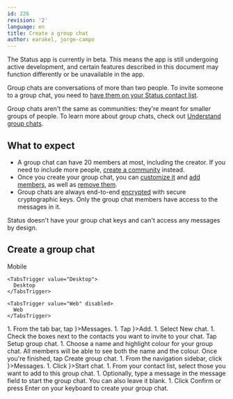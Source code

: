 ```yaml
---
id: 226
revision: '2'
language: en
title: Create a group chat
author: earakel, jorge-campo
---
```


<Admonition type="beta" status="Status app is currently in beta stage">
  The Status app is currently in beta. This means the app is still undergoing active development, and certain features described in this document may function differently or be unavailable in the app.
</Admonition>

Group chats are conversations of more than two people. To invite someone to a group chat, you need to [have them on your Status contact list](./add-a-contact-in-status.mdx).

Group chats aren't the same as communities: they're meant for smaller groups of people. To learn more about group chats, check out [Understand group chats](./understand-group-chats.mdx).

## What to expect

- A group chat can have 20 members at most, including the creator. If you need to include more people, [create a community](../communities/create-a-status-community.mdx) instead.
- Once you create your group chat, you can [customize it](./customize-a-group-chat.mdx) and [add members](./add-members-to-a-group-chat.mdx), as well as [remove them](./remove-members-from-a-group-chat.mdx).
- Group chats are always end-to-end [encrypted](./about-status-messages.mdx#built-in-privacy-and-security) with secure cryptographic keys. Only the group chat members have access to the messages in it.

<Admonition type="info">
  Status doesn't have your group chat keys and can't access any messages by design.
</Admonition>

## Create a group chat

<Tabs defaultValue="Mobile">
  <TabsList size={32}>
    <TabsTrigger value="Mobile">
      Mobile
    </TabsTrigger>

    <TabsTrigger value="Desktop">
      Desktop
    </TabsTrigger>

    <TabsTrigger value="Web" disabled>
      Web
    </TabsTrigger>
  </TabsList>

  <TabsContent value="Mobile">
    1. From the tab bar, tap <ContextTag icon={<MessengerIcon />}>Messages</ContextTag>.
    1. Tap <ContextTag icon={<AddSmallIcon />}>Add</ContextTag>.
    1. Select <ContextTag>New chat</ContextTag>.
    1. Check the boxes next to the contacts you want to invite to your chat. Tap <ContextTag>Setup group chat</ContextTag>.
    1. Choose a name and highlight colour for your group chat. All members will be able to see both the name and the colour. Once you're finished, tap <ContextTag>Create group chat</ContextTag>.
  </TabsContent>

  <TabsContent value="Desktop">
    1. From the navigation sidebar, click <ContextTag icon={<ChatDesktopIcon />}>Messages</ContextTag>.
    1. Click <ContextTag icon={<Edit1DesktopIcon />}>Start chat</ContextTag>.
    1. From your contact list, select those you want to add to this group chat.
    1. Optionally, type a message in the message field to start the group chat. You can also leave it blank.
    1. Click <ContextTag>Confirm</ContextTag> or press <ContextTag>Enter</ContextTag> on your keyboard to create your group chat.
  </TabsContent>
</Tabs>
